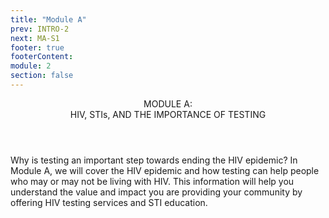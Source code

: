```yaml
---
title: "Module A"
prev: INTRO-2
next: MA-S1
footer: true
footerContent:
module: 2
section: false
---
```


<Header>
  MODULE A: <br />
  <span className="text-red"> HIV, STIs, AND THE IMPORTANCE OF TESTING</span>
</Header>
<SubHeader>
  Why is testing an important step towards ending the HIV epidemic?
</SubHeader>
<SingleLayout>
  <DoubleLayout>
    <Pic
      className="h-[230px] w-[230px] 2xl:h-[463px] 2xl:w-[463px] mx-auto"
      src="/lens.svg"
    />
    <PP className="text-lg 2xl:text-2rem font-sans text-[#707070]">
      <span className="font-medium text-red text-left text-lg 2xl:text-30px ">
        In Module A, we will cover the HIV epidemic
      </span>
      <span>
        and how testing can help people who may or may not be living with HIV.
        This information will help you understand the value and impact you are
        providing your community by offering HIV testing services and STI
        education.
      </span>
    </PP>
  </DoubleLayout>
</SingleLayout>
